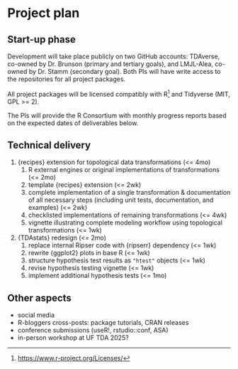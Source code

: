 # Project plan

## Start-up phase
<!--
Covering the planning phase, this section should provide a relatively detailed plan of how work will start on the project. This section is important because projects need to get up and running quickly.

 - [ ] Setting up collaboration platform inc. code for contributors etc.
 - [ ] Licence decisions
 - [ ] Reporting framework
-->

<!--Platform: GitHub TDAverse account & existing package repos-->

Development will take place publicly on two GitHub accounts: TDAverse, co-owned by Dr. Brunson (primary and tertiary goals), and LMJL-Alea, co-owned by Dr. Stamm (secondary goal).
Both PIs will have write access to the repositories for all project packages.

<!--Licenses: consistent with existing packages and Tidyverse (GPL >= 2)-->

All project packages will be licensed compatibly with R[^r-licenses] and Tidyverse (MIT, GPL >= 2).

[^r-licenses]: <https://www.r-project.org/Licenses/>

The PIs will provide the R Consortium with monthly progress reports based on the expected dates of deliverables below.

## Technical delivery
<!--
Covering the actual delivery of the project this section should provide at least a high-level the implementation. 

Including target dates is really important as you need to be committed and the ISC need to have a means of tracking delivery
-->

1. {recipes} extension for topological data transformations (<= 4mo)
    1. R external engines or original implementations of transformations (<= 2mo)
    2. template {recipes} extension (<= 2wk)
    3. complete implementation of a single transformation & documentation of all necessary steps (including unit tests, documentation, and examples) (<= 2wk)
    4. checklisted implementations of remaining transformations (<= 4wk)
    5. vignette illustrating complete modeling workflow using topological transformations (<= 1wk)
2. {TDAstats} redesign (<= 2mo)
    1. replace internal Ripser code with {ripserr} dependency (<= 1wk)
    2. rewrite {ggplot2} plots in base R (<= 1wk)
    3. structure hypothesis test results as `"htest"` objects (<= 1wk)
    4. revise hypothesis testing vignette (<= 1wk)
    5. implement additional hypothesis tests (<= 1mo)

## Other aspects
<!--
Covering non-technical activities like on-going publicity, paper preparation, discussion groups etc. that might be required to facilitate successful delivery of the project.

 - [ ] Announcement post
 - [ ] Delivery blog post
 - [ ] Twitter
 - [ ] UseR!
 - [ ] ISC meetings
-->

* social media
* R-bloggers cross-posts: package tutorials, CRAN releases
* conference submissions (useR!, rstudio::conf, ASA)
* in-person workshop at UF TDA 2025?
